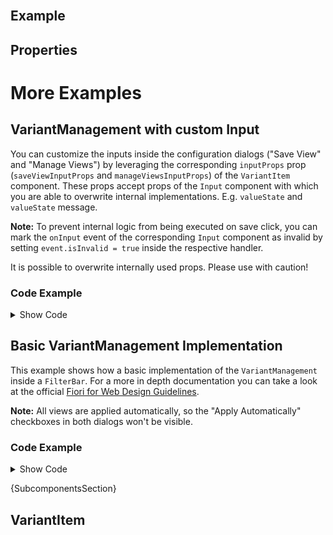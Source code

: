 
<Meta of={ComponentStories} />

<DocsHeader />

<br />

## Example

<Canvas of={ComponentStories.Default} />

## Properties

<ControlsWithNote of={ComponentStories.Default} />

# More Examples

## VariantManagement with custom Input

You can customize the inputs inside the configuration dialogs ("Save View" and "Manage Views") by leveraging the corresponding `inputProps` prop (`saveViewInputProps` and `manageViewsInputProps`) of the `VariantItem` component.
These props accept props of the `Input` component with which you are able to overwrite internal implementations. E.g. `valueState` and `valueState` message.

**Note:** To prevent internal logic from being executed on save click, you can mark the `onInput` event of the corresponding `Input` component as invalid by setting `event.isInvalid = true` inside the respective handler.

<MessageStrip hideCloseButton>It is possible to overwrite internally used props. Please use with caution!</MessageStrip>

<Canvas of={ComponentStories.WithCustomValidation} sourceState="none" />

### Code Example

<details style={{ marginBlockEnd: "2rem" }}>

<summary>Show Code</summary>

```jsx
export const VariantManagementWithCustomValidation = () => {
  const [valueStateSaveView, setValueStateSaveView] = useState(undefined);
  const [customSaveViewVariantText, setCustomSaveViewVariantText] = useState(
    'Only alphanumeric chars in Save View input'
  );
  const [valueStateManageViews, setValueStateManageViews] = useState(undefined);
  const [customManageViewsVariantText, setCustomManageViewsVariantText] = useState('Max 12 chars');

  const handleSaveViewInput = (e) => {
    // only allow alphanumeric and space characters
    if (!e.target.value.match(/^[a-z0-9\s]+$/i)) {
      // mark variant as invalid (prevent internal logic from being applied)
      e.isInvalid = true;
      setValueStateSaveView(ValueState.Error);
    } else {
      // mark variant as valid again
      e.isInvalid = false;
      setValueStateSaveView(undefined);
    }
  };
  const handleSaveAs = (e) => {
    setCustomSaveViewVariantText(e.detail.children);
  };

  const handleManageViewInput = (e) => {
    // only 12 or fewer characters
    if (e.target.value.length > 12) {
      // mark variant as invalid (prevent internal logic from being applied)
      e.isInvalid = true;
      setValueStateManageViews(ValueState.Error);
    } else {
      // mark variant as valid again
      e.isInvalid = false;
      setValueStateManageViews(undefined);
    }
  };
  const handleSaveManageViews = (e) => {
    // if is custom manage view variant and is not in error state, set children to new value
    const isCustomManageViewsItem = e.detail.updatedVariants.find((item) => item['data-custom-manage-views']);
    if (!valueStateManageViews && isCustomManageViewsItem) {
      setCustomManageViewsVariantText(isCustomManageViewsItem.children);
    }
  };
  return (
    <VariantManagement onSaveAs={handleSaveAs} onSaveManageViews={handleSaveManageViews}>
      <VariantItem
        data-custom-save-view
        saveViewInputProps={{
          valueState: valueStateSaveView,
          valueStateMessage: valueStateSaveView ? (
            <div>Only alphanumeric and space characters allowed!</div>
          ) : undefined,
          onInput: handleSaveViewInput
        }}
      >
        {customSaveViewVariantText}
      </VariantItem>
      <VariantItem
        data-custom-manage-views
        selected
        manageViewsInputProps={{
          valueState: valueStateManageViews,
          valueStateMessage: valueStateManageViews ? <div>No more than 12 characters allowed!</div> : undefined,
          onInput: handleManageViewInput
        }}
      >
        {customManageViewsVariantText}
      </VariantItem>
    </VariantManagement>
  );
};
```

</details>

## Basic VariantManagement Implementation

This example shows how a basic implementation of the `VariantManagement` inside a `FilterBar`. For a more in depth documentation you can take a look at the official [Fiori for Web Design Guidelines](https://experience.sap.com/fiori-design-web/variant-management/).

**Note:** All views are applied automatically, so the "Apply Automatically" checkboxes in both dialogs won't be visible.

<Canvas of={ComponentStories.WithFilterBarImplementation} sourceState="none" />

### Code Example

<details style={{ marginBlockEnd: "2rem" }}>

<summary>Show Code</summary>

```tsx
const FBWithVM = () => {
  const [selectedVariant, setSelectedVariant] = useState('Standard');
  const [defaultVariant, setDefaultVariant] = useState('Standard');
  const [customVariants, setCustomVariants] = useState<VariantItemPropTypes[]>([]);
  const [isDirty, setIsDirty] = useState(false);
  const [checkIfDiry, setCheckIfDirty] = useState(false);

  // this should be persisted (e.g. by the local storage of the browser or on the server)
  const initialVariantValues = useRef({
    Standard: {
      selectedCountry: 'Indonesia',
      date: '',
      selectedCodes: {}
    }
  });

  const filterReducer = useCallback((state, action) => {
    const { payload, type } = action;
    setCheckIfDirty(true);
    switch (type) {
      case 'selectedCountry':
        return { ...state, selectedCountry: payload };
      case 'date':
        return { ...state, date: payload };
      case 'selectedCodes':
        return { ...state, selectedCodes: payload };
      case 'changeVariant':
        return payload;
      default:
        console.warn('Unknown action type!');
        return state;
    }
  }, []);

  const [filters, dispatchFiltersChange] = useReducer(filterReducer, initialVariantValues.current.Standard);
  const { selectedCountry, date, selectedCodes } = filters;

  const handleSelectChange = (e) => {
    const { selectedOption } = e.detail;
    dispatchFiltersChange({ type: 'selectedCountry', payload: selectedOption.textContent });
  };
  const handleDateChange = (e) => {
    dispatchFiltersChange({ type: 'date', payload: e.detail.value });
  };
  const handleSelectedCodesChange = (e) => {
    dispatchFiltersChange({
      type: 'selectedCodes',
      payload: e.detail.items.reduce((acc, cur) => {
        acc[cur.dataset.code] = true;
        return acc;
      }, {})
    });
  };

  const handleSaveAs = (e) => {
    const {
      variantItem: _omit,
      selected: _omit2,
      readOnly: _omit3,
      labelReadOnly: _omit4,
      ...variantItemProps
    } = e.detail;
    if (variantItemProps.isDefault) {
      setDefaultVariant(variantItemProps.children);
    }
    setCustomVariants((prev) => [...prev, { ...variantItemProps, author: 'Current User' }]);
    initialVariantValues.current[variantItemProps.children] = filters;
    setSelectedVariant(variantItemProps.children);
    setIsDirty(false);
  };

  const handleSave = (e) => {
    const { variantItem: _omit, selected: _omit2, ...variantItemProps } = e.detail;
    initialVariantValues.current[variantItemProps.children] = filters;
    setIsDirty(false);
  };

  const handleSaveManageViews = (e) => {
    const { deletedVariants, updatedVariants } = e.detail;
    deletedVariants.forEach((variant) => {
      delete initialVariantValues.current[variant.children];
      setCustomVariants((prev) => prev.filter((item) => item.children !== variant.children));
    });
    updatedVariants.forEach((variant) => {
      const { variantItem: _omit, selected: _omit2, ...variantItemProps } = variant;
      initialVariantValues.current[variant.children] = variantItemProps;
      if (variant.isDefault) {
        setDefaultVariant(variant.children);
      }
      if (variant.selected) {
        setSelectedVariant(variant.children);
      }
      setCustomVariants((prev) => {
        return prev.map((item) => {
          if (item.children === variant.prevVariant.children) {
            return variantItemProps;
          }
          return item;
        });
      });
    });
  };

  const handleSelect = (e) => {
    const privateSelectedVariant = e.detail.selectedVariant.children;
    dispatchFiltersChange({
      type: 'changeVariant',
      payload: initialVariantValues.current[privateSelectedVariant]
    });
    setSelectedVariant(privateSelectedVariant);
  };

  useEffect(() => {
    if (checkIfDiry) {
      const hasChanged = Object.entries(initialVariantValues.current[selectedVariant]).some(([key, val]) => {
        if (key === 'selectedCodes') {
          const selectedCodesLength = Object.keys(filters.selectedCodes).length;
          if (selectedCodesLength > 0 && Object.keys(val).length !== selectedCodesLength) {
            return true;
          }
          return Object.entries(filters.selectedCodes).some(([code, bool]) => {
            return val[code] !== bool;
          });
        }
        return filters[key] !== val;
      });
      setCheckIfDirty(false);
      setIsDirty(hasChanged);
    }
  }, [checkIfDiry, selectedVariant]);

  return (
    <>
      <FilterBar
        header={
          <VariantManagement
            hideApplyAutomatically
            dirtyState={isDirty}
            onSaveAs={handleSaveAs}
            onSave={handleSave}
            onSelect={handleSelect}
            onSaveManageViews={handleSaveManageViews}
          >
            <VariantItem
              selected={selectedVariant === 'Standard'}
              global
              isDefault={defaultVariant === 'Standard'}
              author="SAP"
              readOnly
              labelReadOnly
            >
              Standard
            </VariantItem>
            {customVariants.map((variantItemProps) => {
              return (
                <VariantItem
                  key={variantItemProps.children}
                  {...variantItemProps}
                  selected={selectedVariant === variantItemProps.children}
                  isDefault={defaultVariant === variantItemProps.children}
                >
                  {variantItemProps.children}
                </VariantItem>
              );
            })}
          </VariantManagement>
        }
      >
        <FilterGroupItem label="Countries">
          <Select onChange={handleSelectChange}>
            <Option selected={selectedCountry === 'Indonesia'}>Indonesia</Option>
            <Option selected={selectedCountry === 'Costa Rica'}>Costa Rica</Option>
            <Option selected={selectedCountry === 'Slovakia'}>Slovakia</Option>
            <Option selected={selectedCountry === 'Iceland'}>Iceland</Option>
            <Option selected={selectedCountry === 'Malta'}>Malta</Option>
            <Option selected={selectedCountry === 'Guyana'}>Guyana</Option>
            <Option selected={selectedCountry === 'Spain'}>Spain</Option>
            <Option selected={selectedCountry === 'Austria'}>Austria</Option>
          </Select>
        </FilterGroupItem>
        <FilterGroupItem label="Date">
          <DatePicker value={date} onChange={handleDateChange} />
        </FilterGroupItem>
        <FilterGroupItem label="Company Code">
          <MultiComboBox onSelectionChange={handleSelectedCodesChange}>
            <MultiComboBoxItem text="001" selected={selectedCodes['001']} data-code="001" />
            <MultiComboBoxItem text="002" selected={selectedCodes['002']} data-code="002" />
            <MultiComboBoxItem text="003" selected={selectedCodes['003']} data-code="003" />
            <MultiComboBoxItem text="004" selected={selectedCodes['004']} data-code="004" />
            <MultiComboBoxItem text="005" selected={selectedCodes['005']} data-code="005" />
          </MultiComboBox>
        </FilterGroupItem>
      </FilterBar>
      <Form
        style={{ marginBlockStart: '2rem' }}
        columnsS={1}
        columnsM={1}
        columnsL={1}
        columnsXL={1}
        labelSpanM={2}
        labelSpanL={2}
        labelSpanXL={2}
      >
        <FormItem label="Current View">
          <Text>{selectedVariant}</Text>
        </FormItem>
        <FormGroup titleText="Filters">
          <FormItem label="Selected Country">
            <Text>{selectedCountry}</Text>
          </FormItem>
          <FormItem label="Selected Date">
            <Text>{date}</Text>
          </FormItem>
          <FormItem label="Selected Company Codes">
            <Text>{Object.keys(selectedCodes).join(', ')}</Text>
          </FormItem>
        </FormGroup>
      </Form>
    </>
  );
};
```

</details>

<Markdown>{SubcomponentsSection}</Markdown>

## VariantItem

<Description of={VariantItem} />

<ArgTypes of={VariantItem} />

<Footer />
